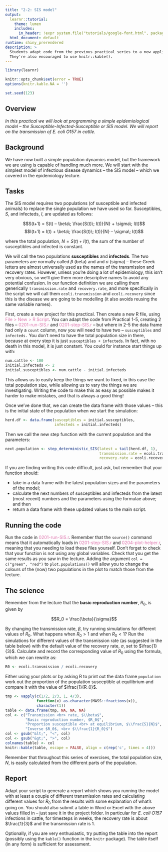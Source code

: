 ```yaml
---
title: "2-2: SIS model"
output: 
  learnr::tutorial:
    theme: lumen
    includes:
      in_header: !expr system.file("tutorials/google-font.html", package = "RPiR")
  html_document: default
runtime: shiny_prerendered
description: >
  Students adapt code from the previous practical series to a new application.
  They're also encouraged to use knitr::kable().
---
```


```r
library(learnr)

knitr::opts_chunk$set(error = TRUE)
options(knitr.kable.NA = '')

set.seed(123)
```

## Overview

*In this practical we will look at programming a simple epidemiological model – the Susceptible-Infected-Susceptible or SIS model. We will report on the transmission of E. coli O157 in cattle.*

## Background

We have now built a simple population dynamics model, but the framework we are 
using is capable of handling much more. We will start with the simplest model of
infectious disease dynamics – the SIS model – which we covered in the
epidemiology lecture.

## Tasks

The SIS model requires two populations (of susceptible and infected animals) to
replace the single population we have used so far. Susceptibles, $S$, and
infecteds, $I$, are updated as follows:

$$S(t+1) = S(t) – \beta\; \frac{S(t)\; I(t)}{N} + \sigma\; I(t)$$
$$I(t+1) = I(t) + \beta\; \frac{S(t)\; I(t)}{N} – \sigma\; I(t)$$

where the total population, $N = S(t) + I(t)$, the sum of the number of
susceptibles and infected is constant.

We will call the two populations **susceptibles** and **infecteds**. The two 
parameters are normally called $\beta$ (beta) and and $\sigma$ (sigma) – 
these Greek letters are almost universally used as the names of the transmission 
and recovery rates. However, unless you’re doing a lot of epidemiology, this
isn’t very obvious, so we’ll give them more descriptive names to avoid any
potential confusion. In our function definition we are calling them generically
`transmission.rate` and `recovery.rate`, and more specifically in the script we
will call them `ecoli.transmission` and `ecoli.recovery` since this is the 
disease we are going to be modelling (it also avoids reusing the same variable
names).

First, create a new project for this practical. Then 
create a new R file, using <span style="color: #de77ae;">File > New > R
Script</span>. You can adapt the code from Practical 1-5, creating 2 files – 
<span style="color: #de77ae;">0201-run-SIS.r</span>
and <span style="color: #de77ae;">0201-step-SIS.r</span> – but where in 2-5 
the data frame had only a `count` column, now you will need to have two –
`susceptibles` and `infecteds.` You 
don’t need to have the total population size in there, because at every step it
is just `susceptibles + infecteds`. In fact, with no death in this model, it is 
just constant. You could for instance start things up with:

```r
num.cattle <- 100
initial.infecteds <- 2
initial.susceptibles <- num.cattle - initial.infecteds
```

This allows us to easily keep the things we want to fixed, in this case the 
total population size, while allowing us to vary the things we are 
investigating. Writing the code to make this as easy as possible makes it harder 
to make mistakes, and that is always a good thing!

Once we’ve done that, we can create the data frame with those values – this is
the initial state of the population when we start the simulation:

```r
herd.df <- data.frame(susceptibles = initial.susceptibles,
                      infecteds = initial.infecteds)
```

Then we call the new step function with the current population and the
parameters:

```r
next.population <- step_deterministic_SIS(latest = tail(herd.df, 1), 
                                          transmission.rate = ecoli.transmission,
                                          recovery.rate = ecoli.recovery)
```

If you are finding writing this code difficult, just ask, but remember that your
function should: 

* take in a data frame with the latest population sizes and the parameters of 
the model;
* calculate the next numbers of susceptibles and infecteds from the latest (most
recent) numbers and the parameters using the formulae above; and then 
* return a data frame with these updated values to the main script.

## Running the code

Run the code in <span style="color: #de77ae;">0201-run-SIS.r</span>. Remember 
that the `source()` command means that it automatically loads in 
<span style="color: #de77ae;">0201-step-SIS.r</span> and 
<span style="color: #de77ae;">0204-plot-helper.r</span>, meaning that you 
needing to load these files yourself. Don’t forget to check that
your function is not using any global variables. Check that you get the same
results as you saw in the lecture. Adding the argument `col = c("green", "red")` 
to `plot.populations()` will allow you to change the colours of the (now) two
populations in the plot to match those from the lecture.

## The science

Remember from the lecture that the **basic reproduction number**, $R_0$, is 
given by 

$$R_0 = \frac{\beta}{\sigma}$$

By changing the transmission rate, $\beta$, try running simulations for 
different values of $R_0$. What happens when $R_0 > 1$ and when $R_0 < 1$? 
Run the simulations for different values of the transmission rate (as suggested 
in the table below) with the default value of the recovery rate, $\sigma$, set 
to $\frac{1}{3}$. Calculate and record the corresponding value of $R_0$ using 
the formula, which we can rewrite as:

```r
R0 <- ecoli.transmission / ecoli.recovery
```

Either using your plots or by asking R to 
print out the data frame `population` work out the proportion of the population
susceptible at equilibrium and compare it with the value of $\frac{1}{R_0}$.

```r
tmp <- vapply(c(1/2, 2/3, 1, 4/3), 
              function(x) as.character(MASS::fractions(x)),
              character(1))
table <- data.frame(tmp, NA, NA, NA)
col <- c("Transmission <br> rate, $\\beta$", 
         "Basic reproduction number, $R_0$",
         "Proportion susceptible <br> at equilibrium, $\\frac{S}{N}$",
         "Inverse $R_0$, <br> $\\frac{1}{R_0}$")
col <- gsub("&lt;", "<", col)
col <- gsub("&gt;", ">", col)
colnames(table) <- col
knitr::kable(table, escape = FALSE, align = c(rep('c', times = 4)))
```

Remember that throughout this series of exercises, the total population size,
$N$, is easily calculated from the different parts of the population.

## Report
Adapt your script to generate a report which shows you running the model with at 
least a couple of different transmission rates and calculating different values
for $R_0$ from the results with some explanation of what’s going on. You 
should also submit a table in Word or Excel with the above values filled in – 
just save it in the project folder. In particular for *E. coli O157* infections 
in cattle, for timesteps in weeks, the recovery rate is about $\frac{1}{3}$ and 
the transmission rate is 1.

Optionally, if you are very enthusiastic, try putting the table into the report
(possibly using the `kable()` function in the `knitr` package). The table itself 
(in any form) is sufficient for assessment.
